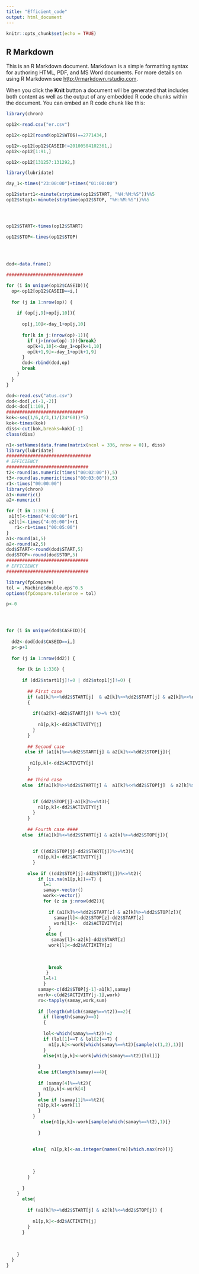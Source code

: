 ---
title: "Efficient_code"
output: html_document
---

```{r setup, include=FALSE}
knitr::opts_chunk$set(echo = TRUE)
```

## R Markdown

This is an R Markdown document. Markdown is a simple formatting syntax for authoring HTML, PDF, and MS Word documents. For more details on using R Markdown see <http://rmarkdown.rstudio.com>.

When you click the **Knit** button a document will be generated that includes both content as well as the output of any embedded R code chunks within the document. You can embed an R code chunk like this:

```{r cars}
library(chron)

op12<-read.csv("er.csv")

op12<-op12[round(op12$WT06)==2771434,]

op12<-op12[op12$CASEID!=20100504102361,] 
op12<-op12[1:91,]

op12<-op12[131257:131292,]

library(lubridate)

day_1<-times("23:00:00")+times("01:00:00")

op12$start1<-minute(strptime(op12$START, "%H:%M:%S"))%%5
op12$stop1<-minute(strptime(op12$STOP, "%H:%M:%S"))%%5




op12$START<-times(op12$START)

op12$STOP<-times(op12$STOP)
 
 

 
dod<-data.frame()

#############################

for (i in unique(op12$CASEID)){
  op<-op12[op12$CASEID==i,]
  
  for (j in 1:nrow(op)) {
    
    if (op[j,9]>op[j,10]){
      
      op[j,10]<-day_1+op[j,10]
      
      for(k in j:(nrow(op)-1)){
        if (j>(nrow(op)-1)){break}
        op[k+1,10]<-day_1+op[k+1,10]
        op[k+1,9]<-day_1+op[k+1,9]
      }
      dod<-rbind(dod,op)
      break
    }
  } 
}

dod<-read.csv("atus.csv")
dod<-dod[,c(-1,-2)]
dod<-dod[1:109,]
#############################
kok<-seq(1/6,4/3,(1/(24*60))*5)
kok<-times(kok)
diss<-cut(kok,breaks=kok)[-1]
class(diss)

n1<-setNames(data.frame(matrix(ncol = 336, nrow = 0)), diss)
library(lubridate)
################################
# EFFICIENCY 
###############################
t2<-round(as.numeric(times("00:02:00")),5)
t3<-round(as.numeric(times("00:03:00")),5)
r1<-times("00:00:00")
library(chron)
a1<-numeric()
a2<-numeric()

for (t in 1:336) {
 a1[t]<-times("4:00:00")+r1
 a2[t]<-times("4:05:00")+r1   
   r1<-r1+times("00:05:00")
}
a1<-round(a1,5)
a2<-round(a2,5)
dod$START<-round(dod$START,5)
dod$STOP<-round(dod$STOP,5)
###############################
# EFFICIENCY
###############################

library(fpCompare)
tol = .Machine$double.eps^0.5       
options(fpCompare.tolerance = tol)

p<-0

 


for (i in unique(dod$CASEID)){
  
  dd2<-dod[dod$CASEID==i,]  
  p<-p+1
  
  for (j in 1:nrow(dd2)) {
     
    for (k in 1:336) {
      
      if (dd2$start1[j]!=0 | dd2$stop1[j]!=0) {
        
        ## First case
        if (a1[k]%<<%dd2$START[j]  & a2[k]%>>%dd2$START[j] & a2[k]%<<%dd2$STOP[j])
        {
           
          if((a2[k]-dd2$START[j]) %>=% t3){
            
            n1[p,k]<-dd2$ACTIVITY[j]
          }
        }
        
        ## Second case
       else if (a1[k]%>=%dd2$START[j] & a2[k]%<=%dd2$STOP[j]){
         
         n1[p,k]<-dd2$ACTIVITY[j]
        }
        
        ## Third case  
      else  if(a1[k]%>>%dd2$START[j] &  a1[k]%<<%dd2$STOP[j]  & a2[k]%>>%dd2$STOP[j]) {
           
          
          if (dd2$STOP[j]-a1[k]%>=%t3){
            n1[p,k]<-dd2$ACTIVITY[j]
          }
        } 
        
        ## Fourth case ####
      else  if(a1[k]%<=%dd2$START[j] & a2[k]%>=%dd2$STOP[j]){
          
          
          if ((dd2$STOP[j]-dd2$START[j])%>=%t3){
            n1[p,k]<-dd2$ACTIVITY[j]
          }
          
        else if ((dd2$STOP[j]-dd2$START[j])%<=%t2){
            if (is.na(n1[p,k])==T) {
              l=1
              samay<-vector()
              work<-vector()
              for (z in j:nrow(dd2)){
                
                if (a1[k]%<=%dd2$START[z] & a2[k]%>=%dd2$STOP[z]){
                  samay[l]<-dd2$STOP[z]-dd2$START[z]
                  work[l]<-  dd2$ACTIVITY[z]
                }
               else {
                 samay[l]<-a2[k]-dd2$START[z]
                work[l]<-dd2$ACTIVITY[z]
              
                
                
                break   
               }
              l=l+1  
              }
            samay<-c(dd2$STOP[j-1]-a1[k],samay)
            work<-c(dd2$ACTIVITY[j-1],work)
            ro<-tapply(samay,work,sum)
            
            if (length(which(samay%==%t2))==2){
              if (length(samay)==3)
              {
            
              lol<-which(samay%==%t2)!=2
              if (lol[1]==T & lol[2]==T) {
                n1[p,k]<-work[which(samay%==%t2)[sample(c(1,2),1)]]
              }
              else{n1[p,k]<-work[which(samay%==%t2)[lol]]}
                
            }
            else if(length(samay)==4){
              
            if (samay[4]%==%t2){
              n1[p,k]<-work[4]
            }
            else if (samay[1]%==%t2){
            n1[p,k]<-work[1]  
            }  
          }
             else{n1[p,k]<-work[sample(which(samay%==%t2),1)]}
                
            }
            
            
          else{  n1[p,k]<-as.integer(names(ro)[which.max(ro)])}
            
            
              
          }
        }   
        
      }
    }
      else{
      
        if (a1[k]%>=%dd2$START[j] & a2[k]%<=%dd2$STOP[j]) {                  
      
          n1[p,k]<-dd2$ACTIVITY[j]
        }
      }  
      
       
      
    }    
  }
}


```

 